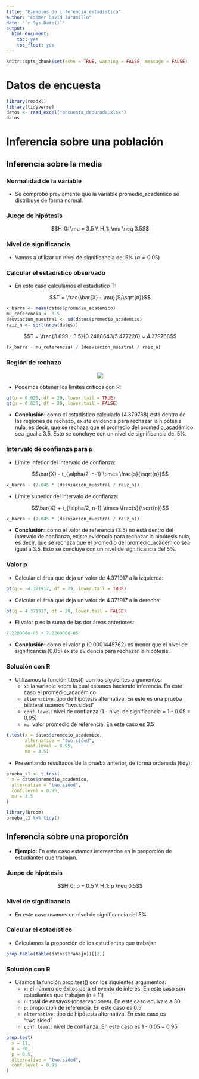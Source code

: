 ```yaml
---
title: "Ejemplos de inferencia estadística"
author: "Edimer David Jaramillo"
date: "`r Sys.Date()`"
output:
  html_document:
    toc: yes
    toc_float: yes
---
```


```r
knitr::opts_chunk$set(echo = TRUE, warning = FALSE, message = FALSE)
```

# Datos de encuesta

```r
library(readxl)
library(tidyverse)
datos <- read_excel("encuesta_depurada.xlsx")
datos
```

# Inferencia sobre una población

## Inferencia sobre la media

### Normalidad de la variable

- Se comprobó previamente que la variable promedio_académico se distribuye de forma normal.

### Juego de hipótesis

$$H_0: \mu = 3.5 \\
H_1: \mu \neq 3.5$$

### Nivel de significancia

- Vamos a utilizar un nivel de significancia del 5% ($\alpha = 0.05$)

### Calcular el estadístico observado

- En este caso calculamos el estadístico T:

$$T = \frac{\bar{X} - \mu}{S/\sqrt{n}}$$

```r
x_barra <- mean(datos$promedio_academico)
mu_referencia <- 3.5
desviacion_muestral <- sd(datos$promedio_academico)
raiz_n <- sqrt(nrow(datos))
```

$$T = \frac{3.699 - 3.5}{0.2488643/5.477226} = 4.379768$$

```r
(x_barra - mu_referencia) / (desviacion_muestral / raiz_n)
```

### Región de rechazo

<center>
<img src = "pruebat1.png" />
</center>

- Podemos obtener los límites critícos con R:

```r
qt(p = 0.025, df = 29, lower.tail = TRUE)
qt(p = 0.025, df = 29, lower.tail = FALSE)
```

- **Conclusión:** como el estadístico calculado (4.379768) está dentro de las regiones de rechazo, existe evidencia para rechazar la hipótesis nula, es decir, que se rechaza que el promedio del promedio_académico sea igual a 3.5. Esto se concluye con un nivel de significancia del 5%.

### Intervalo de confianza para $\mu$

- Límite inferior del intervalo de confianza:

$$\bar{X} - t_{\alpha/2, n-1} \times \frac{s}{\sqrt{n}}$$

```r
x_barra - (2.045 * (desviacion_muestral / raiz_n))
```


- Límite superior del intervalo de confianza:

$$\bar{X} + t_{\alpha/2, n-1} \times \frac{s}{\sqrt{n}}$$

```r
x_barra + (2.045 * (desviacion_muestral / raiz_n))
```

- **Conclusión:** como el valor de referencia (3.5) no está dentro del intervalo de confianza, existe evidencia para rechazar la hipótesis nula, es decir, que se rechaza que el promedio del promedio_académico sea igual a 3.5. Esto se concluye con un nivel de significancia del 5%.

### Valor p

- Calcular el área que deja un valor de 4.371917 a la izquierda:

```r
pt(q = -4.371917, df = 29, lower.tail = TRUE)
```

- Calcular el área que deja un valor de 4.371917 a la derecha:

```r
pt(q = 4.371917, df = 29, lower.tail = FALSE)
```

- El valor p es la suma de las dor áreas anteriores:

```r
7.228808e-05 + 7.228808e-05
```

- **Conclusión:** como el valor p (0.0001445762) es menor que el nivel de significancia (0.05) existe evidencia para rechazar la hipótesis.

### Solución con R

- Utilizamos la función t.test() con los siguientes argumentos:
  - `x:` la variable sobre la cual estamos haciendo inferencia. En este caso el promedio_académico
  - `alternative`: tipo de hipótesis alternativa. En este es una prueba bilateral usamos "two.sided"
  - `conf.level`: nivel de confianza (1 - nivel de significancia = 1 - 0.05 = 0.95)
  - `mu`: valor promedio de referencia. En este caso es 3.5

```r
t.test(x = datos$promedio_academico,
       alternative = "two.sided",
       conf.level = 0.95,
       mu = 3.5)
```

- Presentando resultados de la prueba anterior, de forma ordenada (tidy):

```r
prueba_t1 <- t.test(
  x = datos$promedio_academico,
  alternative = "two.sided",
  conf.level = 0.95,
  mu = 3.5
)

library(broom)
prueba_t1 %>% tidy()
```


## Inferencia sobre una proporción

- **Ejemplo:** En este caso estamos interesados en la proporción de estudiantes que trabajan.

### Juepo de hipótesis

$$H_0: p = 0.5 \\
H_1: p \neq 0.5$$

### Nivel de significancia

- En este caso usamos un nivel de significancia del 5%

### Calcular el estadístico

- Calculamos la proporción de los estudiantes que trabajan

```r
prop.table(table(datos$trabajo))[[2]]
```

### Solución con R

- Usamos la función prop.test() con los siguientes argumentos:
  - `x`: el número de éxitos para el evento de interés. En este caso son estudiantes que trabajan (n = 11) 
  - `n`: total de ensayos (observaciones). En este caso equivale a 30.
  - `p`: proporción de referencia. En este caso es 0.5
  - `alternative`: tipo de hipótesis alternativa. En este caso es "two.sided"
  - `conf.level`: nivel de confianza. En este caso es 1 - 0.05 = 0.95

```r
prop.test(
  x = 11,
  n = 30,
  p = 0.5,
  alternative = "two.sided",
  conf.level = 0.95
)
```


